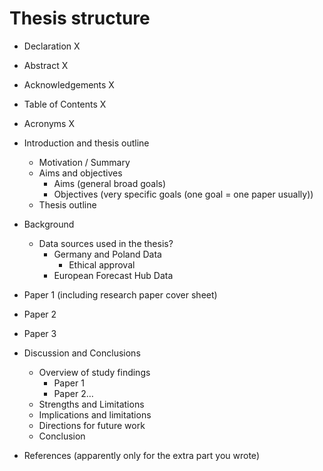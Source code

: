 # Thesis structure {-}

- Declaration X
- Abstract X
- Acknowledgements X
- Table of Contents X
  <!-- - List of Figures -->
  <!-- - List of Tables -->
- Acronyms X

- Introduction and thesis outline
  - Motivation / Summary
  - Aims and objectives
    - Aims (general broad goals)
    - Objectives (very specific goals (one goal = one paper usually))
  - Thesis outline
- Background
  - Data sources used in the thesis? 
    - Germany and Poland Data
      - Ethical approval
    - European Forecast Hub Data
- Paper 1 (including research paper cover sheet)
- Paper 2
- Paper 3
- Discussion and Conclusions
  - Overview of study findings
    - Paper 1
    - Paper 2...
  - Strengths and Limitations
  - Implications and limitations
  - Directions for future work
  - Conclusion
- References (apparently only for the extra part you wrote)
